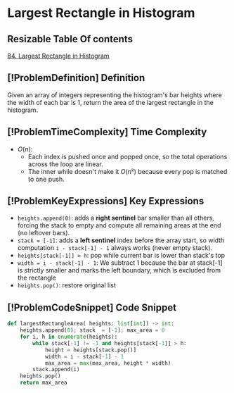 # Largest Rectangle in Histogram

## Resizable Table Of contents

<DifficultyBadge difficulty="hard" />

[84. Largest Rectangle in Histogram](https://leetcode.com/problems/largest-rectangle-in-histogram)

## [!ProblemDefinition] Definition

Given an array of integers representing the histogram's bar heights where the width of each bar is 1,     return the area of the largest rectangle in the histogram.

## [!ProblemTimeComplexity] Time Complexity

- $O(n)$:
    - Each index is pushed once and popped once, so the total operations across the loop are linear.
    - The inner while doesn't make it $O(n²)$ because every pop is matched to one push.

## [!ProblemKeyExpressions] Key Expressions

- `heights.append(0)`: adds a **right sentinel** bar smaller than all others, forcing the stack to empty and compute all remaining areas at the end (no leftover bars).
- `stack = [-1]`: adds a **left sentinel** index before the array start, so width computation `i - stack[-1] - 1` always works (never empty stack).
- `heights[stack[-1]] > h`: pop while current bar is lower than stack's top
- `width = i - stack[-1] - 1`: We subtract 1 because the bar at stack[-1] is strictly smaller and marks the left boundary, which is excluded from the rectangle
- `heights.pop()`: restore original list

## [!ProblemCodeSnippet] Code Snippet

```python meta="source=problems/84-largest-rectangle-in-histogram/solution.py"
def largestRectangleArea( heights: list[int]) -> int:
    heights.append(0); stack  = [-1]; max_area = 0
    for i, h in enumerate(heights):
        while stack[-1] != -1 and heights[stack[-1]] > h:
            height = heights[stack.pop()]
            width = i - stack[-1] - 1
            max_area = max(max_area, height * width)
        stack.append(i)
    heights.pop()
    return max_area
```

